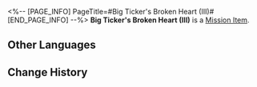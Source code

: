 <%-- [PAGE_INFO]
PageTitle=#Big Ticker's Broken Heart (III)#
[END_PAGE_INFO] --%>
{{Item Infobox
|id          = 140495
|image       = Item Big Ticker's Broken Heart (III).png
|type        = Mission Item
|invCategory = Missions
|rarity      = 3
|effect      = 
|description = A single part of a lost heart that has fallen into an existential crisis.
}}
{{Description|''"I... I'll never be qualified to be the real you. Just give up, Clockie!"''}}
'''Big Ticker's Broken Heart (III)''' is a [[Mission Item]].

==Other Languages==
{{Other Languages
|en   = Big Ticker's Broken Heart (III)
|zhs  = 巨大谜钟的破碎内心•其三
|zht  = 巨大謎鐘的破碎內心•其三
|ja   = 巨大な迷い時計の砕けた心・その3
|ko   = 거대 미스터리 시계의 부서진 마음•3
|es   = El corazón roto del Minutero grande (III)
|fr   = Cœur brisé de la grande horloge (III)
|ru   = Разбитое сердце огромных ходиков III
|th   = จิตใจที่แตกสลายของนาฬิกาปริศนายักษ์ 3
|vi   = Trái Tim Vỡ Vụn Của Đồng Hồ Câu Đố Lớn-3
|de   = Zerbrochenes Herz der großen Traumuhr (Teil 3)
|id   = Hati Jam Besar yang Hancur (3)
|pt   = Coração Quebrado do Grande Relógio Onírico (III)
}}

==Change History==
{{Change History|2.2}}